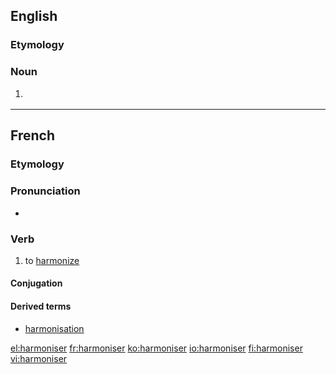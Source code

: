 ==English==

===Etymology===
{{suffix|harmonise|er}}

===Noun===
{{en-noun}}

# {{British spelling}} {{alternative spelling of|harmonizer}}

----

==French==

===Etymology===
{{suffix|harmonie|iser|lang=fr}}

===Pronunciation===
* {{audio|Fr-harmoniser.ogg|Audio}}

===Verb===
{{fr-verb}}

# to [[harmonize]]

====Conjugation====
{{fr-conj-er|harmonis|avoir}}

====Derived terms====
* [[harmonisation]]

[[el:harmoniser]]
[[fr:harmoniser]]
[[ko:harmoniser]]
[[io:harmoniser]]
[[fi:harmoniser]]
[[vi:harmoniser]]